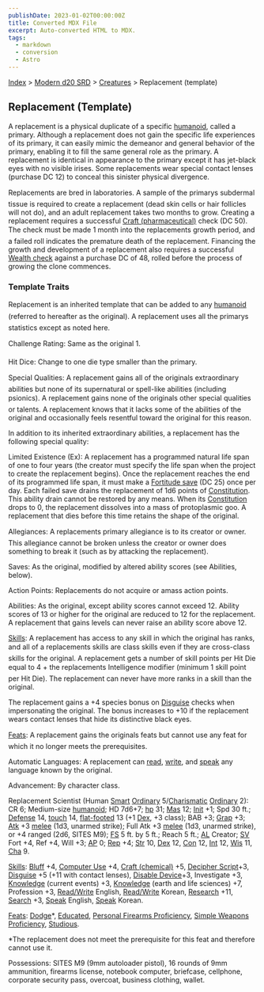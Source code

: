 ```yaml
---
publishDate: 2023-01-02T00:00:00Z
title: Converted MDX File
excerpt: Auto-converted HTML to MDX.
tags:
  - markdown
  - conversion
  - Astro
---
```


[Index](-index) > [Modern d20 SRD](modern-d20-srd-index) > [Creatures](modern-d20-srd-creatures-index) > Replacement (template)

## Replacement (Template)

A replacement is a physical duplicate of a specific [humanoid](modern-d20-srd-creature-types-humanoid), called a primary. Although a replacement does not gain the specific life experiences of its primary, it can easily mimic the demeanor and general behavior of the primary, enabling it to fill the same general role as the primary. A replacement is identical in appearance to the primary except it has jet-black eyes with no visible irises. Some replacements wear special contact lenses (purchase DC 12) to conceal this sinister physical divergence.

Replacements are bred in laboratories. A sample of the primarys subdermal tissue is required to create a replacement (dead skin cells or hair follicles will not do), and an adult replacement takes two months to grow. Creating a replacement requires a successful [Craft
(pharmaceutical)](modern-d20-srd-skills-craft) check (DC 50). The check must be made 1 month into the replacements growth period, and a failed roll indicates the premature death of the replacement. Financing the growth and development of a replacement also requires a successful [Wealth
check](modern-d20-srd-wealth-wealth-check) against a purchase DC of 48, rolled before the process of growing the clone commences.

### Template Traits

Replacement is an inherited template that can be added to any [humanoid](modern-d20-srd-creature-types-humanoid) (referred to hereafter as the original). A replacement uses all the primarys statistics except as noted here.

Challenge Rating: Same as the original 1.

Hit Dice: Change to one die type smaller than the primary.

Special Qualities: A replacement gains all of the originals extraordinary abilities but none of its supernatural or spell-like abilities (including psionics). A replacement gains none of the originals other special qualities or talents. A replacement knows that it lacks some of the abilities of the original and occasionally feels resentful toward the original for this reason.

In addition to its inherited extraordinary abilities, a replacement has the following special quality:

Limited Existence (Ex): A replacement has a programmed natural life span of one to four years (the creator must specify the life span when the project to create the replacement begins). Once the replacement reaches the end of its programmed life span, it must make a [Fortitude
save](modern-d20-srd-basics-saving-throws) (DC 25) once per day. Each failed save drains the replacement of 1d6 points of [Constitution](modern-d20-srd-basics-ability-scores). This ability drain cannot be restored by any means. When its [Constitution](modern-d20-srd-basics-ability-scores) drops to 0, the replacement dissolves into a mass of protoplasmic goo. A replacement that dies before this time retains the shape of the original.

Allegiances: A replacements primary allegiance is to its creator or owner. This allegiance cannot be broken unless the creator or owner does something to break it (such as by attacking the replacement).

Saves: As the original, modified by altered ability scores (see Abilities, below).

Action Points: Replacements do not acquire or amass action points.

Abilities: As the original, except ability scores cannot exceed 12. Ability scores of 13 or higher for the original are reduced to 12 for the replacement. A replacement that gains levels can never raise an ability score above 12.

[Skills](modern-d20-srd-skills-index): A replacement has access to any skill in which the original has ranks, and all of a replacements skills are class skills even if they are cross-class skills for the original. A replacement gets a number of skill points per Hit Die equal to 4 + the replacements Intelligence modifier (minimum 1 skill point per Hit Die). The replacement can never have more ranks in a skill than the original.

The replacement gains a +4 species bonus on [Disguise](modern-d20-srd-skills-disguise) checks when impersonating the original. The bonus increases to +10 if the replacement wears contact lenses that hide its distinctive black eyes.

[Feats](modern-d20-srd-feats-index): A replacement gains the originals feats but cannot use any feat for which it no longer meets the prerequisites.

Automatic Languages: A replacement can [read](modern-d20-srd-skills-read-write-language), [write](modern-d20-srd-skills-read-write-language), and [speak](modern-d20-srd-skills-speak-language) any language known by the original.

Advancement: By character class.

Replacement Scientist (Human [Smart](modern-d20-srd-classes-basic-smart-hero) [Ordinary](modern-d20-srd-ordinaries-index) 5/[Charismatic](modern-d20-srd-classes-basic-charismatic-hero) [Ordinary](modern-d20-srd-ordinaries-index) 2): CR 6; Medium-size [humanoid](modern-d20-srd-creature-types-humanoid); HD 7d6+7; [hp](modern-d20-srd-combat-hit-points) 31; [Mas](modern-d20-srd-creatures-creature-overview) 12; [Init](modern-d20-srd-combat-initiative) +1; Spd 30 ft.; [Defense](modern-d20-srd-combat-defense) 14, [touch](modern-d20-srd-combat-attack-actions) 14, [flat-footed](modern-d20-srd-combat-surprise) 13 (+1 [Dex](modern-d20-srd-basics-ability-scores), +3 class); BAB +3; [Grap](modern-d20-srd-combat-grapple) +3; [Atk](modern-d20-srd-combat-attack-roll) +3 [melee](modern-d20-srd-combat-attack-roll) (1d3, unarmed strike); Full Atk +3 [melee](modern-d20-srd-combat-attack-roll) (1d3, unarmed strike), or +4 ranged (2d6, SITES M9); [FS](modern-d20-srd-creatures-creature-overview) 5 ft. by 5 ft.; Reach 5 ft.; [AL](modern-d20-srd-basics-allegiances) Creator; [SV](modern-d20-srd-basics-saving-throws) Fort +4, Ref +4, Will +3; [AP](modern-d20-srd-creatures-creature-overview) 0; [Rep](modern-d20-srd-creatures-creature-overview) +4; [Str](modern-d20-srd-basics-ability-scores) 10, [Dex](modern-d20-srd-basics-ability-scores) 12, [Con](modern-d20-srd-basics-ability-scores) 12, [Int](modern-d20-srd-basics-ability-scores) 12, [Wis](modern-d20-srd-basics-ability-scores) 11, [Cha](modern-d20-srd-basics-ability-scores) 9.

[Skills](modern-d20-srd-skills-index): [Bluff](modern-d20-srd-skills-bluff) +4, [Computer Use](modern-d20-srd-skills-computer-use) +4, [Craft (chemical)](modern-d20-srd-skills-craft-chemical) +5, [Decipher Script](modern-d20-srd-skills-decipher-script)+3, [Disguise](modern-d20-srd-skills-disguise) +5 (+11 with contact lenses), [Disable Device](modern-d20-srd-skills-disable-device)+3, Investigate +3, [Knowledge](modern-d20-srd-skills-knowledge) (current events) +3, [Knowledge](modern-d20-srd-skills-knowledge) (earth and life sciences) +7, Profession +3, [Read/Write](modern-d20-srd-skills-read-write-language) English, [Read/Write](modern-d20-srd-skills-read-write-language) Korean, [Research](modern-d20-srd-skills-research) +11, [Search](modern-d20-srd-skills-search) +3, [Speak](modern-d20-srd-skills-speak-language) English, [Speak](modern-d20-srd-skills-speak-language) Korean.

[Feats](modern-d20-srd-feats-index): [Dodge](modern-d20-srd-feats-dodge)\*, [Educated](modern-d20-srd-feats-educated), [Personal Firearms Proficiency](modern-d20-srd-feats-personal-firearms-proficiency), [Simple Weapons Proficiency](modern-d20-srd-feats-simple-weapons-proficiency), [Studious](modern-d20-srd-feats-studious).

\*The replacement does not meet the prerequisite for this feat and therefore cannot use it.

Possessions: SITES M9 (9mm autoloader pistol), 16 rounds of 9mm ammunition, firearms license, notebook computer, briefcase, cellphone, corporate security pass, overcoat, business clothing, wallet.
